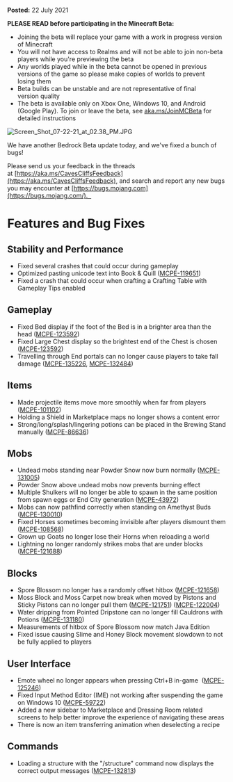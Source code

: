 **Posted:** 22 July 2021

**PLEASE READ before participating in the Minecraft Beta:** 

-   Joining the beta will replace your game with a work in progress version of Minecraft 
-   You will not have access to Realms and will not be able to join non-beta players while you're previewing the beta
-   Any worlds played while in the beta cannot be opened in previous versions of the game so please make copies of worlds to prevent losing them 
-   Beta builds can be unstable and are not representative of final version quality 
-   The beta is available only on Xbox One, Windows 10, and Android (Google Play). To join or leave the beta, see [aka.ms/JoinMCBeta](https://aka.ms/JoinMCBeta) for detailed instructions

![Screen_Shot_07-22-21_at_02.38_PM.JPG](https://feedback.minecraft.net/hc/article_attachments/4405554717581/Screen_Shot_07-22-21_at_02.38_PM.JPG)

We have another Bedrock Beta update today, and we've fixed a bunch of bugs!  

Please send us your feedback in the threads at [https://aka.ms/CavesCliffsFeedback](https://aka.ms/CavesCliffsFeedback), and search and report any new bugs you may encounter at [https://bugs.mojang.com](https://bugs.mojang.com/).  

# **Features and Bug Fixes** 

## **Stability and Performance** 

-   Fixed several crashes that could occur during gameplay  
-   Optimized pasting unicode text into Book & Quill ([MCPE-119651](https://bugs.mojang.com/browse/MCPE-119651)) 
-   Fixed a crash that could occur when crafting a Crafting Table with Gameplay Tips enabled 

## **Gameplay** 

-   Fixed Bed display if the foot of the Bed is in a brighter area than the head ([MCPE-123592](https://bugs.mojang.com/browse/MCPE-123592)) 
-   Fixed Large Chest display so the brightest end of the Chest is chosen ([MCPE-123592](https://bugs.mojang.com/browse/MCPE-123592)) 
-   Travelling through End portals can no longer cause players to take fall damage ([MCPE-135226](https://bugs.mojang.com/browse/MCPE-135226), [MCPE-132484](https://bugs.mojang.com/browse/MCPE-132484)) 

## **Items** 

-   Made projectile items move more smoothly when far from players ([MCPE-101102](https://bugs.mojang.com/browse/MCPE-101102)) 
-   Holding a Shield in Marketplace maps no longer shows a content error  
-   Strong/long/splash/lingering potions can be placed in the Brewing Stand manually ([MCPE-86636](https://bugs.mojang.com/browse/MCPE-86636)) 

## **Mobs** 

-   Undead mobs standing near Powder Snow now burn normally ([MCPE-131005](https://bugs.mojang.com/browse/MCPE-131005)) 
-   Powder Snow above undead mobs now prevents burning effect 
-   Multiple Shulkers will no longer be able to spawn in the same position from spawn eggs or End City generation ([MCPE-43972](https://bugs.mojang.com/browse/MCPE-43972))
-   Mobs can now pathfind correctly when standing on Amethyst Buds ([MCPE-130010](https://bugs.mojang.com/browse/MCPE-130010)) 
-   Fixed Horses sometimes becoming invisible after players dismount them ([MCPE-108568](https://bugs.mojang.com/browse/MCPE-108568)) 
-   Grown up Goats no longer lose their Horns when reloading a world 
-   Lightning no longer randomly strikes mobs that are under blocks ([MCPE-121688](https://bugs.mojang.com/browse/MCPE-121688)) 

## **Blocks** 

-   Spore Blossom no longer has a randomly offset hitbox ([MCPE-121658](https://bugs.mojang.com/browse/MCPE-121658)) 
-   Moss Block and Moss Carpet now break when moved by Pistons and Sticky Pistons can no longer pull them ([MCPE-121751](https://bugs.mojang.com/browse/MCPE-121751)) ([MCPE-122004](https://bugs.mojang.com/browse/MCPE-122004)) 
-   Water dripping from Pointed Dripstone can no longer fill Cauldrons with Potions ([MCPE-131180](https://bugs.mojang.com/browse/MCPE-131180)) 
-   Measurements of hitbox of Spore Blossom now match Java Edition 
-   Fixed issue causing Slime and Honey Block movement slowdown to not be fully applied to players 

## **User Interface** 

-   Emote wheel no longer appears when pressing Ctrl+B in-game  ([MCPE-125246](https://bugs.mojang.com/browse/MCPE-125246))
-   Fixed Input Method Editor (IME) not working after suspending the game on Windows 10 ([MCPE-59722](https://bugs.mojang.com/browse/MCPE-59722))  
-   Added a new sidebar to Marketplace and Dressing Room related screens to help better improve the experience of navigating these areas 
-   There is now an item transferring animation when deselecting a recipe 

## **Commands** 

-   Loading a structure with the "/structure" command now displays the correct output messages ([MCPE-132813](https://bugs.mojang.com/browse/MCPE-132813))  


